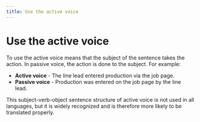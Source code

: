 ```yaml
---
title: Use the active voice
---
```


# Use the active voice

To use the active voice means that the subject of the sentence takes the action. In passive voice, the action is done to the subject. For example:

- <strong>Active voice</strong> - The line lead entered production via the job page.
- <strong>Passive voice</strong> - Production was entered on the job page by the
  line lead.

This subject-verb-object sentence structure of active voice is not used in all languages, but it is widely recognized and is therefore more likely to be translated properly.
